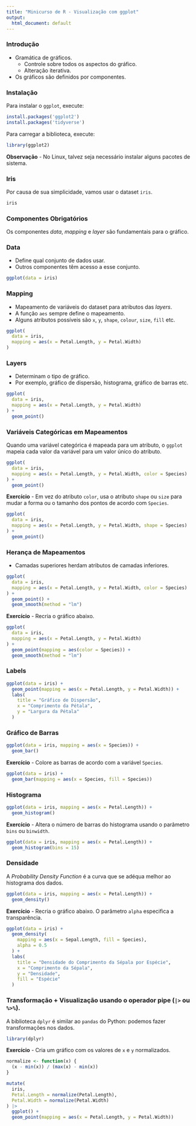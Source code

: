 ---
title: "Minicurso de R - Visualização com ggplot"
output:
  html_document: default
---

### Introdução

-   Gramática de gráficos.
    -   Controle sobre todos os aspectos do gráfico.
    -   Alteração iterativa.
-   Os gráficos são definidos por componentes.

### Instalação

Para instalar o `ggplot`, execute:

```{r, eval=FALSE}
install.packages('ggplot2')
install.packages('tidyverse')
```

Para carregar a biblioteca, execute:

```{r}
library(ggplot2)
```

**Observação** - No Linux, talvez seja necessário instalar alguns pacotes de sistema.

### Iris

Por causa de sua simplicidade, vamos usar o dataset `iris`.

```{r}
iris
```

### Componentes Obrigatórios

Os componentes *data*, *mapping* e *layer* são fundamentais para o gráfico.

### Data

-   Define qual conjunto de dados usar.
-   Outros componentes têm acesso a esse conjunto.

```{r}
ggplot(data = iris)
```

### Mapping

-   Mapeamento de variáveis do dataset para atributos das *layers*.
-   A função `aes` sempre define o mapeamento.
-   Alguns atributos possíveis são `x`, `y`, `shape`, `colour`, `size`, `fill` etc.

```{r}
ggplot(
  data = iris,
  mapping = aes(x = Petal.Length, y = Petal.Width)
)
```

### Layers

-   Determinam o tipo de gráfico.
-   Por exemplo, gráfico de dispersão, histograma, gráfico de barras etc.

```{r}
ggplot(
  data = iris,
  mapping = aes(x = Petal.Length, y = Petal.Width)
) +
  geom_point()
```

### Variáveis Categóricas em Mapeamentos

Quando uma variável categórica é mapeada para um atributo, o `ggplot` mapeia cada valor da variável para um valor único do atributo.

```{r}
ggplot(
  data = iris,
  mapping = aes(x = Petal.Length, y = Petal.Width, color = Species)
) +
  geom_point()
```

**Exercício** - Em vez do atributo `color`, usa o atributo `shape` ou `size` para mudar a forma ou o tamanho dos pontos de acordo com `Species`.

```{r}
ggplot(
  data = iris,
  mapping = aes(x = Petal.Length, y = Petal.Width, shape = Species)
) +
  geom_point()
```

### Herança de Mapeamentos

-   Camadas superiores herdam atributos de camadas inferiores.

```{r}
ggplot(
  data = iris,
  mapping = aes(x = Petal.Length, y = Petal.Width, color = Species)
) +
  geom_point() +
  geom_smooth(method = "lm")
```

**Exercício** - Recria o gráfico abaixo.

```{r}
ggplot(
  data = iris,
  mapping = aes(x = Petal.Length, y = Petal.Width)
) +
  geom_point(mapping = aes(color = Species)) +
  geom_smooth(method = "lm")
```

### Labels

```{r}
ggplot(data = iris) +
  geom_point(mapping = aes(x = Petal.Length, y = Petal.Width)) +
  labs(
    title = "Gráfico de Dispersão", 
    x = "Comprimento da Pétala", 
    y = "Largura da Pétala"
  )
```

### Gráfico de Barras

```{r}
ggplot(data = iris, mapping = aes(x = Species)) +
  geom_bar()
```

**Exercício** - Colore as barras de acordo com a variável `Species`.

```{r}
ggplot(data = iris) +
  geom_bar(mapping = aes(x = Species, fill = Species))
```

### Histograma

```{r}
ggplot(data = iris, mapping = aes(x = Petal.Length)) +
  geom_histogram()
```

**Exercício** - Altera o número de barras do histograma usando o parâmetro `bins` ou `binwidth`.

```{r}
ggplot(data = iris, mapping = aes(x = Petal.Length)) +
  geom_histogram(bins = 15)
```

### Densidade

A *Probability Density Function* é a curva que se adéqua melhor ao histograma dos dados.

```{r}
ggplot(data = iris, mapping = aes(x = Petal.Length)) +
  geom_density()
```

**Exercício** - Recria o gráfico abaixo. O parâmetro `alpha` especifica a transparência.

```{r}
ggplot(data = iris) +
  geom_density(
    mapping = aes(x = Sepal.Length, fill = Species), 
    alpha = 0.5
  ) +
  labs(
    title = "Densidade do Comprimento da Sépala por Espécie", 
    x = "Comprimento da Sépala", 
    y = "Densidade", 
    fill = "Espécie"
  )
```

### Transformação + Visualização usando o operador pipe (`|>` ou `%>%`).

A biblioteca `dplyr` é similar ao `pandas` do Python: podemos fazer transformações nos dados.

```{r, message=FALSE}
library(dplyr)
```

**Exercício** - Cria um gráfico com os valores de `x` e `y` normalizados.

```{r}
normalize <- function(x) {
  (x - min(x)) / (max(x) - min(x))
}

mutate(
  iris,
  Petal.Length = normalize(Petal.Length),
  Petal.Width = normalize(Petal.Width)
) |>
  ggplot() +
  geom_point(mapping = aes(x = Petal.Length, y = Petal.Width))
```
